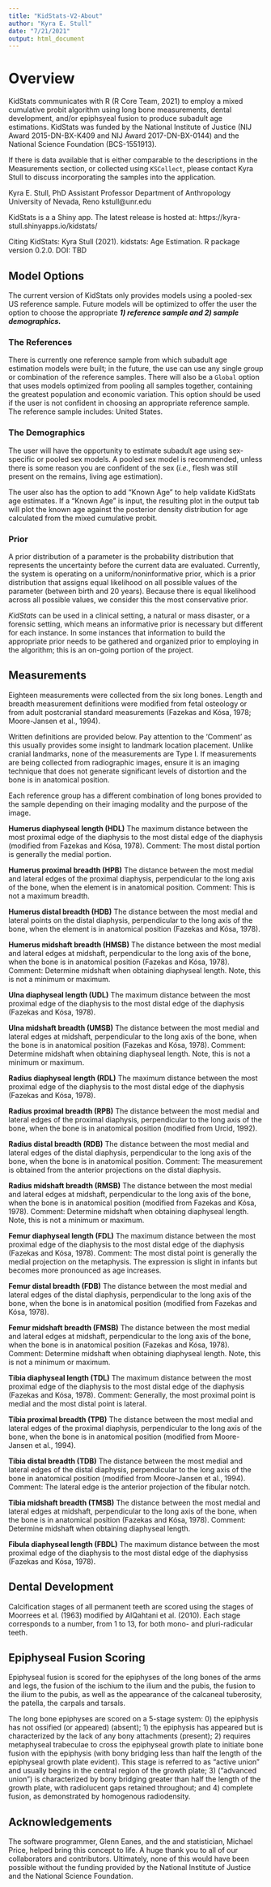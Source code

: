 ---
title: "KidStats-V2-About"
author: "Kyra E. Stull"
date: "7/21/2021"
output: html_document
---

# Overview

KidStats communicates with R (R Core Team, 2021) to employ a mixed cumulative probit algorithm using long bone measurements, dental development, and/or epiphsyeal fusion to produce subadult age estimations. KidStats was funded by the National Institute of Justice (NIJ Award 2015-DN-BX-K409 and NIJ Award 2017-DN-BX-0144) and the National Science Foundation (BCS-1551913). 

If there is data available that is either comparable to the descriptions in the Measurements section, or collected using `KSCollect`, please contact Kyra Stull to discuss incorporating the samples into the application.

Kyra E. Stull, PhD 
Assistant Professor 
Department of Anthropology 
University of Nevada, Reno 
kstull@unr.edu 

KidStats is a a Shiny app. The latest release is hosted at:
https://kyra-stull.shinyapps.io/kidstats/



Citing KidStats:
<!-- Kyra Stull (2019). kidstats: Age Estimation. R package version 0.1.1.9002. https://github.com/geanes/kidstats -->
Kyra Stull (2021). kidstats: Age Estimation. R package version 0.2.0. DOI: TBD


## Model Options
The current version of KidStats only provides models using a pooled-sex US reference sample. Future models will be optimized to offer the user the option to choose the appropriate _**1) reference sample and 2) sample demographics.**_
<!-- The user has numerous options to build the most appropriate model. The three important options are: _**1) the reference sample, 2) the sample demographics, and 3) the prior**_. -->

### The References

There is currently one reference sample from which subadult age estimation models were built; in the future, the use can use any single group or combination of the reference samples. There will also be a `Global` option that uses models optimized from pooling all samples together, containing the greatest population and economic variation. This option should be used if the user is not confident in choosing an appropriate reference sample. The reference sample includes: United States.

<!-- There are 5 different samples available to build models; the user can use any single group or any combination of the reference samples. There is also a `Global` option that pools all samples together, which contains the greatest population and economic variation and what should be used if the user is not confident in choosing an appropriate reference sample. The reference samples include: United States, South Africa, Colombia, Netherlands, and France. -->

<!-- The **United States** sample comes from the University of New Mexico Health Sciences Center, Office of the Medical Investigator and the Office of the Chief Medical Examiner, State of Maryland. The samples are comprised of deceased individuals between the ages of birth and 20 years. For both locations, data was collected from high-resolution full-body computed tomography scans. -->

<!-- The **South African** sample (n = 1310) includes subadults between the ages of birth and 12 years and include individuals from the three largest South African social races. Besides a few smaller sample sizes at the two youngest age categories and the oldest age category, there is a largely even age distribution for the sample. The data was collected from Lodox Statscan radiographic images from the Red Cross War Memorial Children's Hospitals as part of their triage protocol (*i.e.*, living children). For more information regarding the sample demographics and size please see Stull (2013).  -->

<!-- The **French** sample is from the Radiology Department of the Public Hospital Services of Marseille (France). The data is from clinical CT scans. -->

<!-- The **Colombian** sample is from the Department of Anthropology, University of Antioquia, Laboratory of Anthropology and Osteology (Colombia). Unlike the other samples, the Colombian material is composed of the cemetery remains and the skeletal and dental data was collected from individuals aged 0 to 15 years, all of whom were born in the 21st century. -->

<!-- The **Netherlands** sample is from the Department of Radiology at the Emma Children’s Hospital – Academic Medical Center Amsterdam. The data is collected from clinical CT images of individuals aged 0 to 15 years. -->

### The Demographics

<!-- The user has the opportunity to build sex-specific or pooled sex models.  -->
The user will have the opportunity to estimate subadult age using sex-specific or pooled sex models. A pooled sex model is recommended, unless there is some reason you are confident of the sex (*i.e.*, flesh was still present on the remains, living age estimation).

The user also has the option to add "Known Age" to help validate KidStats age estimates. If a "Known Age" is input, the resulting plot in the output tab will plot the known age against the posterior density distribution for age calculated from the mixed cumulative probit. 

### Prior

A prior distribution of a parameter is the probability distribution that represents the uncertainty before the current data are evaluated. Currently, the system is operating on a uniform/noninformative prior, which is a prior distribution that assigns equal likelihood on all possible values of the parameter (between birth and 20 years). Because there is equal likelihood across all possible values, we consider this the most conservative prior.

*KidStats* can be used in a clinical setting, a natural or mass disaster, or a forensic setting, which means an informative prior is necessary but different for each instance. In some instances that information to build the appropriate prior needs to be gathered and organized prior to employing in the algorithm; this is an on-going portion of the project. 


## Measurements

Eighteen measurements were collected from the six long bones. Length and breadth measurement definitions were modified from fetal osteology or from adult postcranial standard measurements (Fazekas and Kósa, 1978; Moore-Jansen et al., 1994). 

Written definitions are provided below. Pay attention to the ‘Comment’ as this usually provides some insight to landmark location placement. Unlike cranial landmarks, none of the measurements are Type I. If measurements are being collected from radiographic images, ensure it is an imaging technique that does not generate significant levels of distortion and the bone is in anatomical position.

Each reference group has a different combination of long bones provided to the sample depending on their imaging modality and the purpose of the image.

**Humerus diaphyseal length (HDL)**
The maximum distance between the most proximal edge of the diaphysis to the most distal edge of the diaphysis (modified from Fazekas and Kósa, 1978). 
Comment: The most distal portion is generally the medial portion. 


**Humerus proximal breadth (HPB)**
The distance between the most medial and lateral edges of the proximal diaphysis, perpendicular to the long axis of the bone, when the element is in anatomical position. 
Comment: This is not a maximum breadth. 


**Humerus distal breadth (HDB)**
The distance between the most medial and lateral points on the distal diaphysis, perpendicular to the long axis of the bone, when the element is in anatomical position (Fazekas and Kósa, 1978). 


**Humerus midshaft breadth (HMSB)**
The distance between the most medial and lateral edges at midshaft, perpendicular to the long axis of the bone, when the bone is in anatomical position (Fazekas and Kósa, 1978). 
Comment: Determine midshaft when obtaining diaphyseal length. Note, this is not a minimum or maximum. 


**Ulna diaphyseal length (UDL)**
The maximum distance between the most proximal edge of the diaphysis to the most distal edge of the diaphysis (Fazekas and Kósa, 1978). 


**Ulna midshaft breadth (UMSB)**
The distance between the most medial and lateral edges at midshaft, perpendicular to the long axis of the bone, when the bone is in anatomical position (Fazekas and Kósa, 1978). 
Comment: Determine midshaft when obtaining diaphyseal length. Note, this is not a minimum or maximum. 


**Radius diaphyseal length (RDL)**
The maximum distance between the most proximal edge of the diaphysis to the most distal edge of the diaphysis (Fazekas and Kósa, 1978). 


**Radius proximal breadth (RPB)**
The distance between the most medial and lateral edges of the proximal diaphysis, perpendicular to the long axis of the bone, when the bone is in anatomical position (modified from Urcid, 1992). 


**Radius distal breadth (RDB)**
The distance between the most medial and lateral edges of the distal diaphysis, perpendicular to the long axis of the bone, when the bone is in anatomical position. 
Comment: The measurement is obtained from the anterior projections on the distal diaphysis. 


**Radius midshaft breadth (RMSB)**
The distance between the most medial and lateral edges at midshaft, perpendicular to the long axis of the bone, when the bone is in anatomical position (modified from Fazekas and Kósa, 1978). 
Comment: Determine midshaft when obtaining diaphyseal length. Note, this is not a minimum or maximum. 


**Femur diaphyseal length (FDL)**
The maximum distance between the most proximal edge of the diaphysis to the most distal edge of the diaphysis (Fazekas and Kósa, 1978). Comment: The most distal point is generally the medial projection on the metaphysis. The expression is slight in infants but becomes more pronounced as age increases. 


**Femur distal breadth (FDB)**
The distance between the most medial and lateral edges of the distal diaphysis, perpendicular to the long axis of the bone, when the bone is in anatomical position (modified from Fazekas and Kósa, 1978). 


**Femur midshaft breadth (FMSB)**
The distance between the most medial and lateral edges at midshaft, perpendicular to the long axis of the bone, when the bone is in anatomical position (Fazekas and Kósa, 1978). 
Comment: Determine midshaft when obtaining diaphyseal length. Note, this is not a minimum or maximum. 


**Tibia diaphyseal length (TDL)**
The maximum distance between the most proximal edge of the diaphysis to the most distal edge of the diaphysis (Fazekas and Kósa, 1978). Comment: Generally, the most proximal point is medial and the most distal point is lateral. 


**Tibia proximal breadth (TPB)**
The distance between the most medial and lateral edges of the proximal diaphysis, perpendicular to the long axis of the bone, when the bone is in anatomical position (modified from Moore-Jansen et al., 1994). 


**Tibia distal breadth (TDB)**
The distance between the most medial and lateral edges of the distal diaphysis, perpendicular to the long axis of the bone in anatomical position (modified from Moore-Jansen et al., 1994). 
Comment: The lateral edge is the anterior projection of the fibular notch. 


**Tibia midshaft breadth (TMSB)**
The distance between the most medial and lateral edges at midshaft, perpendicular to the long axis of the bone, when the bone is in anatomical position (Fazekas and Kósa, 1978). 
Comment: Determine midshaft when obtaining diaphyseal length. 


**Fibula diaphyseal length (FBDL)**
The maximum distance between the most proximal edge of the diaphysis to the most distal edge of the diaphysiss (Fazekas and Kósa, 1978). 

## Dental Development
Calcification stages of all permanent teeth are scored using the stages of Moorrees et al. (1963) modified by AlQahtani et al. (2010). Each stage corresponds to a number, from 1 to 13, for both mono- and pluri-radicular teeth. 

## Epiphyseal Fusion Scoring
Epiphyseal fusion is scored for the epiphyses of the long bones of the arms and legs, the fusion of the ischium to the ilium and the pubis, the fusion to the ilium to the pubis, as well as the appearance of the calcaneal tuberosity, the patella, the carpals and tarsals. 

The long bone epiphyses are scored on a 5-stage system: 0) the epiphysis has not ossified (or appeared) (absent); 1) the epiphysis has appeared but is characterized by the lack of any bony attachments (present); 2) requires metaphyseal trabeculae to cross the epiphyseal growth plate to initiate bone fusion with the epiphysis (with bony bridging less than half the length of the epiphyseal growth plate evident). This stage is referred to as “active union” and usually begins in the central region of the growth plate; 3) (“advanced union”) is characterized by bony bridging greater than half the length of the growth plate, with radiolucent gaps retained throughout; and 4) complete fusion, as demonstrated by homogenous radiodensity. 


## Acknowledgements

The software programmer, Glenn Eanes, and the and statistician, Michael Price, helped  bring this concept to life. A huge thank you to all of our collaborators and contributors. Ultimately, none of this would have been possible without the funding provided by the National Institute of Justice and the National Science Foundation. 


